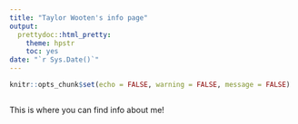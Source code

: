 ```yaml
---
title: "Taylor Wooten's info page"
output: 
  prettydoc::html_pretty:
    theme: hpstr
    toc: yes
date: "`r Sys.Date()`"
---
```


```r
knitr::opts_chunk$set(echo = FALSE, warning = FALSE, message = FALSE)



```
This is where you can find info about me!



